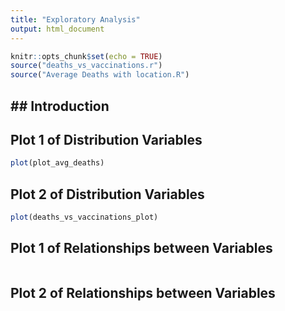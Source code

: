 ```yaml
---
title: "Exploratory Analysis"
output: html_document
---
```


```r
knitr::opts_chunk$set(echo = TRUE)
source("deaths_vs_vaccinations.r")
source("Average Deaths with location.R")
```

## Introduction
- 

## Plot 1 of Distribution Variables

```r
plot(plot_avg_deaths)
```

## Plot 2 of Distribution Variables

```r
plot(deaths_vs_vaccinations_plot)
```


## Plot 1 of Relationships between Variables

```r

```

## Plot 2 of Relationships between Variables

```r

```
